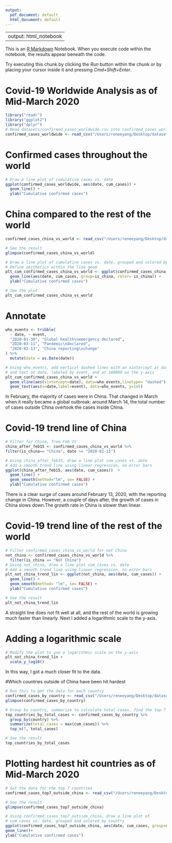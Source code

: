 ```yaml
---
output:
  pdf_document: default
  html_document: default
---
```

--
output: html_notebook
---

This is an [R Markdown](http://rmarkdown.rstudio.com) Notebook. When you execute code within the notebook, the results appear beneath the code. 

Try executing this chunk by clicking the *Run* button within the chunk or by placing your cursor inside it and pressing *Cmd+Shift+Enter*. 

# Covid-19 Worldwide Analysis as of Mid-March 2020 
```r
library("readr") 
library("ggplot2") 
library("dplyr") 
# Read datasets/confirmed_cases_worldwide.csv into confirmed_cases_worldwide
confirmed_cases_worldwide <- read_csv("/Users/reneeyang/Desktop/datasets/confirmed_cases_worldwide.csv")
```

# Confirmed cases throughout the world
```r
# Draw a line plot of cumulative cases vs. date
ggplot(confirmed_cases_worldwide, aes(date, cum_cases)) +
  geom_line() +
  ylab("Cumulative confirmed cases")
```
# China compared to the rest of the world
```r
confirmed_cases_china_vs_world <- read_csv("/Users/reneeyang/Desktop/datasets/confirmed_cases_china_vs_world.csv")

# See the result
glimpse(confirmed_cases_china_vs_world)

# Draw a line plot of cumulative cases vs. date, grouped and colored by is_china
# Define aesthetics within the line geom
plt_cum_confirmed_cases_china_vs_world <- ggplot(confirmed_cases_china_vs_world) +
  geom_line(aes(date, cum_cases, group=is_china, color= is_china)) +
  ylab("Cumulative confirmed cases")

# See the plot
plt_cum_confirmed_cases_china_vs_world
```
# Annotate
```r
who_events <- tribble(
  ~ date, ~ event,
  "2020-01-30", "Global health\nemergency declared",
  "2020-03-11", "Pandemic\ndeclared",
  "2020-02-13", "China reporting\nchange"
) %>%
  mutate(date = as.Date(date))

# Using who_events, add vertical dashed lines with an xintercept at date
# and text at date, labeled by event, and at 100000 on the y-axis
plt_cum_confirmed_cases_china_vs_world +
  geom_vline(aes(xintercept=date), data=who_events,linetype= "dashed") +
  geom_text(aes(x=date,label=event), data=who_events, y=1e5)

```
In February, the majority of cases were in China. That changed in March when it really became a global outbreak: around March 14, the total number of cases outside China overtook the cases inside China. 

# Covid-19 trend line of China
```r
# Filter for China, from Feb 15
china_after_feb15 <- confirmed_cases_china_vs_world %>%
filter(is_china== "China", date >= "2020-02-15") 

# Using china_after_feb15, draw a line plot cum_cases vs. date
# Add a smooth trend line using linear regression, no error bars
ggplot(china_after_feb15, aes(date, cum_cases))  +
  geom_line() +
  geom_smooth(method="lm", se= FALSE) +
  ylab("Cumulative confirmed cases")
```
There is a clear surge of cases around February 13, 2020, with the reporting change in China. However, a couple of days after, the growth of cases in China slows down.The growth rate in China is slower than linear.

# Covid-19 trend line of the rest of the world
```r
# Filter confirmed_cases_china_vs_world for not China
not_china <- confirmed_cases_china_vs_world %>%
  filter(is_china == "Not China")
# Using not_china, draw a line plot cum_cases vs. date
# Add a smooth trend line using linear regression, no error bars
plt_not_china_trend_lin <- ggplot(not_china, aes(date, cum_cases)) +
  geom_line() +
  geom_smooth(method= "lm", se= FALSE) +
  ylab("Cumulative confirmed cases")

# See the result
plt_not_china_trend_lin 
```
A straight line does not fit well at all, and the rest of the world is growing much faster than linearly. Next I added a logarithmic scale to the y-axis.

# Adding a logarithmic scale
```r
# Modify the plot to use a logarithmic scale on the y-axis
plt_not_china_trend_lin + 
  scale_y_log10()
```
In this way, I got a much closer fit to the data.

#Which countries outside of China have been hit hardest
```r
# Run this to get the data for each country
confirmed_cases_by_country <- read_csv("/Users/reneeyang/Desktop/datasets/confirmed_cases_by_country.csv")
glimpse(confirmed_cases_by_country)

# Group by country, summarize to calculate total cases, find the top 7
top_countries_by_total_cases <- confirmed_cases_by_country %>%
  group_by(country) %>%
  summarize(total_cases = max(cum_cases)) %>%
  top_n(7, total_cases)

# See the result
top_countries_by_total_cases
```

# Plotting hardest hit countries as of Mid-March 2020
```r
# Get the data for the top 7 countries
confirmed_cases_top7_outside_china <- read_csv("/Users/reneeyang/Desktop/datasets/confirmed_cases_top7_outside_china.csv")

# See the result
glimpse(confirmed_cases_top7_outside_china)

# Using confirmed_cases_top7_outside_china, draw a line plot of
# cum_cases vs. date, grouped and colored by country
ggplot(confirmed_cases_top7_outside_china, aes(date, cum_cases, group=country, color=country))+
geom_line()+
ylab("Cumulative confirmed cases")
```


